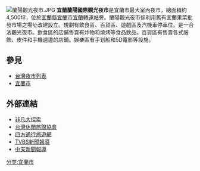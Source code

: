 {{Unreferenced|time=2013-03-25T09:37:03+00:00 }}
{{COI|time=2021-09-15T09:19:15+00:00}}
[[File:蘭陽觀光夜市.JPG|thumb]]
'''宜蘭蘭陽國際觀光夜市'''是宜蘭市最大室內夜市，總面積約4,500坪，位於[[宜蘭縣|宜蘭縣]][[宜蘭市|宜蘭市]][[宜蘭轉運站|宜蘭轉運站]]旁。蘭陽觀光夜市係利用舊有宜蘭果菜批發市場之場址改建設立。規劃有飲食區、百貨區、遊戲區及汽機車停車位。是一合法觀光夜市。飲食區的店鋪售賣有炸物和燒烤等食品飲品。百貨區有售賣各式服飾、皮件和手機週邊的店鋪。娛樂區有手划船和5D電影等設施。

== 參見 ==
*[[台灣夜市列表|台灣夜市列表]]
*[[宜蘭市|宜蘭市]]

==外部連結==
*[http://www.ustv.com.tw/UstvMedia/ustvshop/index/pid-2-sid-1468.html 非凡大探索]{{Wayback|url=http://www.ustv.com.tw/UstvMedia/ustvshop/index/pid-2-sid-1468.html |date=20130116220239 }}
*[http://www.rma-taiwan.com.tw/news_02_in.php?nid=301&Page=1 台灣休閒旅館協會]{{Wayback|url=http://www.rma-taiwan.com.tw/news_02_in.php?nid=301&Page=1 |date=20160304100325 }}
*[http://guide.easytravel.com.tw/scenic.aspx?CityID=7&AreaID=77&PlaceID=71270 四方通行旅遊網]{{Wayback|url=http://guide.easytravel.com.tw/scenic.aspx?CityID=7&AreaID=77&PlaceID=71270 |date=20130608103736 }}
*[http://www.tvbs.com.tw/NEWS/NEWS_LIST.asp?no=carlito1120130111193219 TVBS新聞報導]
*[http://www.ctitv.com.tw/news_video_c16v117562.html 中天新聞報導]{{dead link|date=2017年12月 |bot=InternetArchiveBot |fix-attempted=yes }}

[[分类:宜蘭市|分类:宜蘭市]]